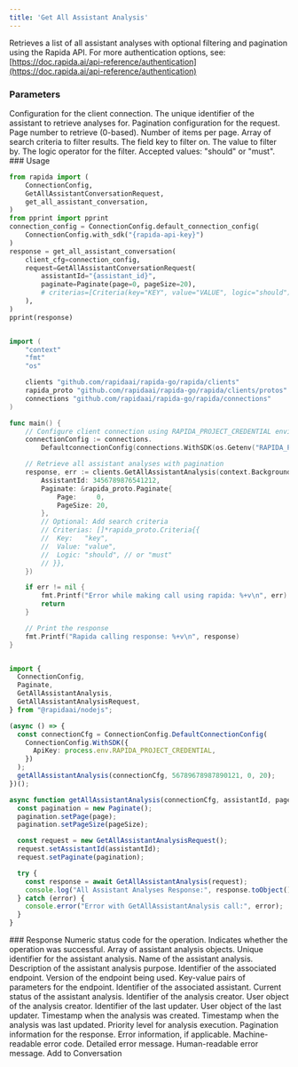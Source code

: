 ```yaml
---
title: 'Get All Assistant Analysis'
---
```

Retrieves a list of all assistant analyses with optional filtering and pagination using the Rapida API.
<Info>
For more authentication options, see: [https://doc.rapida.ai/api-reference/authentication](https://doc.rapida.ai/api-reference/authentication)
</Info>
### Parameters
<ParamField body="connectionConfig" type="ConnectionConfig" required>
  Configuration for the client connection.
</ParamField>

<ParamField body="request" type="GetAllAssistantAnalysisRequest" required>
  <Expandable>
    <ParamField body="assistantId" type="uint64" required>
      The unique identifier of the assistant to retrieve analyses for.
    </ParamField>
    <ParamField body="paginate" type="Paginate" optional>
      Pagination configuration for the request.
      <Expandable>
        <ParamField body="page" type="uint32">
          Page number to retrieve (0-based).
        </ParamField>
        <ParamField body="pageSize" type="uint32">
          Number of items per page.
        </ParamField>
      </Expandable>
    </ParamField>
    <ParamField body="criterias" type="Criteria[]" optional>
      Array of search criteria to filter results.
      <Expandable>
        <ParamField body="key" type="string">
          The field key to filter on.
        </ParamField>
        <ParamField body="value" type="string">
          The value to filter by.
        </ParamField>
        <ParamField body="logic" type="string">
          The logic operator for the filter. Accepted values: "should" or "must".
        </ParamField>
      </Expandable>
    </ParamField>
  </Expandable>
</ParamField>
### Usage
<CodeGroup>



```python Python
from rapida import (
    ConnectionConfig,
    GetAllAssistantConversationRequest,
    get_all_assistant_conversation,
)
from pprint import pprint
connection_config = ConnectionConfig.default_connection_config(
    ConnectionConfig.with_sdk("{rapida-api-key}")
)
response = get_all_assistant_conversation(
    client_cfg=connection_config,
    request=GetAllAssistantConversationRequest(
        assistantId="{assistant_id}",
        paginate=Paginate(page=0, pageSize=20),
        # criterias=[Criteria(key="KEY", value="VALUE", logic="should")],
    ),
)
pprint(response)
```

```go Go

import (
	"context"
	"fmt"
	"os"

	clients "github.com/rapidaai/rapida-go/rapida/clients"
	rapida_proto "github.com/rapidaai/rapida-go/rapida/clients/protos"
	connections "github.com/rapidaai/rapida-go/rapida/connections"
)

func main() {
	// Configure client connection using RAPIDA_PROJECT_CREDENTIAL environment variable
	connectionConfig := connections.
		DefaultconnectionConfig(connections.WithSDK(os.Getenv("RAPIDA_PROJECT_CREDENTIAL")))

	// Retrieve all assistant analyses with pagination
	response, err := clients.GetAllAssistantAnalysis(context.Background(), connectionConfig, &rapida_proto.GetAllAssistantAnalysisRequest{
		AssistantId: 3456789876541212,
		Paginate: &rapida_proto.Paginate{
			Page:     0,
			PageSize: 20,
		},
		// Optional: Add search criteria
		// Criterias: []*rapida_proto.Criteria{{
		// 	Key:   "key",
		// 	Value: "value",
		// 	Logic: "should", // or "must"
		// }},
	})

	if err != nil {
		fmt.Printf("Error while making call using rapida: %+v\n", err)
		return
	}

	// Print the response
	fmt.Printf("Rapida calling response: %+v\n", response)
}
```
```typescript NodeJs

import {
  ConnectionConfig,
  Paginate,
  GetAllAssistantAnalysis,
  GetAllAssistantAnalysisRequest,
} from "@rapidaai/nodejs";

(async () => {
  const connectionCfg = ConnectionConfig.DefaultConnectionConfig(
    ConnectionConfig.WithSDK({
      ApiKey: process.env.RAPIDA_PROJECT_CREDENTIAL,
    })
  );
  getAllAssistantAnalysis(connectionCfg, 56789678987890121, 0, 20);
})();

async function getAllAssistantAnalysis(connectionCfg, assistantId, page = 0, pageSize = 20) {
  const pagination = new Paginate();
  pagination.setPage(page);
  pagination.setPageSize(pageSize);

  const request = new GetAllAssistantAnalysisRequest();
  request.setAssistantId(assistantId);
  request.setPaginate(pagination);

  try {
    const response = await GetAllAssistantAnalysis(request);
    console.log("All Assistant Analyses Response:", response.toObject());
  } catch (error) {
    console.error("Error with GetAllAssistantAnalysis call:", error);
  }
}

```
</CodeGroup>
### Response
<ParamField body="code" type="int32">
Numeric status code for the operation.
</ParamField>
<ParamField body="success" type="boolean">
Indicates whether the operation was successful.
</ParamField>
<ParamField body="data" type="AssistantAnalysis[]">
Array of assistant analysis objects.
<Expandable>
<ParamField body="id" type="uint64">
Unique identifier for the assistant analysis.
</ParamField>
<ParamField body="name" type="string">
Name of the assistant analysis.
</ParamField>
<ParamField body="description" type="string">
Description of the assistant analysis purpose.
</ParamField>
<ParamField body="endpointId" type="uint64">
Identifier of the associated endpoint.
</ParamField>
<ParamField body="endpointVersion" type="string">
Version of the endpoint being used.
</ParamField>
<ParamField body="endpointParameters" type="map[string]string">
Key-value pairs of parameters for the endpoint.
</ParamField>
<ParamField body="assistantId" type="uint64">
Identifier of the associated assistant.
</ParamField>
<ParamField body="status" type="string">
Current status of the assistant analysis.
</ParamField>
<ParamField body="createdBy" type="uint64">
Identifier of the analysis creator.
</ParamField>
<ParamField body="createdUser" type="User">
User object of the analysis creator.
</ParamField>
<ParamField body="updatedBy" type="uint64">
Identifier of the last updater.
</ParamField>
<ParamField body="updatedUser" type="User">
User object of the last updater.
</ParamField>
<ParamField body="createdDate" type="timestamp">
Timestamp when the analysis was created.
</ParamField>
<ParamField body="updatedDate" type="timestamp">
Timestamp when the analysis was last updated.
</ParamField>
<ParamField body="executionPriority" type="uint32">
Priority level for analysis execution.
</ParamField>
</Expandable>
</ParamField>
<ParamField body="paginated" type="Paginated">
Pagination information for the response.
</ParamField>
<ParamField body="error" type="object">
Error information, if applicable.
<Expandable>
<ResponseField name="errorCode" type="uint64">
Machine-readable error code.
</ResponseField>
<ResponseField name="errorMessage" type="string">
Detailed error message.
</ResponseField>
<ResponseField name="humanMessage" type="string">
Human-readable error message.
</ResponseField>
</Expandable>
</ParamField>Add to Conversation